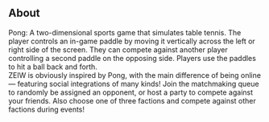 ## About

Pong: A two-dimensional sports game that simulates table tennis. The player controls an in-game paddle by moving it vertically across the left or right side of the screen. They can compete against another player controlling a second paddle on the opposing side. Players use the paddles to hit a ball back and forth.
<br />
ZEIW is obviously inspired by Pong, with the main difference of being online — featuring social integrations of many kinds! Join the matchmaking queue to randomly be assigned an opponent, or host a party to compete against your friends. Also choose one of three factions and compete against other factions during events!